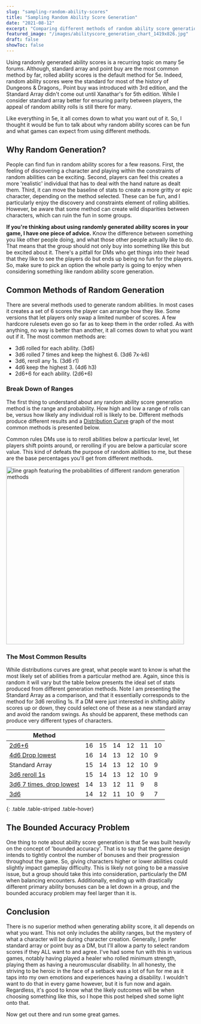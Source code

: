 ```yaml
---
slug: "sampling-random-ability-scores"
title: "Sampling Random Ability Score Generation"
date: "2021-08-12"
excerpt: "Comparing different methods of random ability score generation in your 5th edition game."
featured_image: "/images/abilityscore_generation_chart_1419x826.jpg"
draft: false
showToc: false
---
```


Using randomly generated ability scores is a recurring topic on many 5e forums. Although, standard array and point buy are the most common method by far, rolled ability scores is the default method for 5e. Indeed, random ability scores were the standard for most of the history of Dungeons & Dragons,. Point buy was introduced with 3rd edition, and the Standard Array didn't come out until Xanathar's for 5th edition. While I consider standard array better for ensuring parity between players, the appeal of random ability rolls is still there for many.

Like everything in 5e, it all comes down to what you want out of it.  So, I thought it would be fun to talk about why random ability scores can be fun and what games can expect from using different methods. 

## Why Random Generation?
People can find fun in random ability scores for a few reasons. First, the feeling of discovering a character and playing within the constraints of random abilities can be exciting.  Second, players can feel this creates a more 'realistic' individual that has to deal with the hand nature as dealt them. Third, it can move the baseline of stats to create a more gritty or epic character, depending on the method selected. These can be fun, and I particularly enjoy the discovery and constraints element of rolling abilities. However, be aware that some method can create wild disparities between characters, which can ruin the fun in some groups.

**If you're thinking about using randomly generated ability scores in your game, I have one piece of advice.** Know the difference between something you like other people doing, and what those other people actually like to do. That means that the group should not only buy into something like this but be excited about it. There's a pitfall for DMs who get things into their head that they like to see the players do but ends up being no fun for the players. So, make sure to pick an option the whole party is going to enjoy when considering something like random ability score generation.

## Common Methods of Random Generation

There are several methods used to generate random abilities.  In most cases it creates a set of 6 scores the player can arrange how they like. Some versions that let players only swap a limited number of scores. A few hardcore rulesets even go so far as to keep them in the order rolled. As with anything, no way is better than another, it all comes down to what you want out if it. The most common methods are:

* 3d6 rolled for each ability. (3d6)
* 3d6 rolled 7 times and keep the highest 6. (3d6 7x-k6)
* 3d6, reroll any 1s. (3d6 r1)
* 4d6 keep the highest 3. (4d6 h3)
* 2d6+6 for each ability. (2d6+6)

### Break Down of Ranges

The first thing to understand about any random ability score generation method is the range and probability. How high and low a range of rolls can be, versus how likely any individual roll is likely to be.  Different methods produce different results and a <a href="https://anydice.com/program/237f0" target="_blank">Distribution Curve</a> graph of the most common methods is presented below.

Common rules DMs use is to reroll abilities below a particular level, let players shift points around, or rerolling if you are below a particular score value. This kind of defeats the purpose of random abilities to me, but these are the base percentages you'll get from different methods.

<img src="/images/abilityscore_generation_chart_1419x826.jpg" alt="line graph featuring the probabilities of different random generation methods" width="475" height="475" />

### The Most Common Results

While distributions curves are great, what people want to know is what the most likely set of abilities from a particular method are.  Again, since this is random it will vary but the table below presents the ideal set of stats produced from different generation methods.  Note I am presenting the Standard Array as a comparison, and that it essentially corresponds to the method for 3d6 rerolling 1s.  If a DM were just interested in shifting ability scores up or down, they could select one of these as a new standard array and avoid the random swings.  As should be apparent, these methods can produce very different types of characters.

| Method         |    |    |    |    |    |    |
| -------------- | -- | -- | -- | -- | -- | -- |
| [2d6+6](https://anydice.com/program/237f7)        | 16 | 15 | 14 | 12 | 11 | 10 |
| [4d6 Drop lowest](https://anydice.com/program/237f6)   | 16 | 14 | 13 | 12 | 10 | 9  |
| Standard Array | 15 | 14 | 13 | 12 | 10 | 9  |
| [3d6 reroll 1s](https://anydice.com/program/237f4)  | 15 | 14 | 13 | 12 | 10 | 9  |
| [3d6 7 times, drop lowest](https://anydice.com/program/237f5)    | 14 | 13 | 12 | 11 | 9  | 8  |
| [3d6](https://anydice.com/program/237f3)           | 14 | 12 | 11 | 10 | 9  | 7  |
{: .table .table-striped .table-hover}

## The Bounded Accuracy Problem
One thing to note about ability score generation is that 5e was built heavily on the concept of 'bounded accuracy'. That is to say that the game design intends to tightly control the number of bonuses and their progression throughout the game.  So, giving characters higher or lower abilities could slightly impact gameplay difficulty. This is likely not going to be a massive issue, but a group should take this into consideration, particularly the DM when balancing encounters.  Additionally, ending up with drastically different primary ability bonuses can be a let down in a group, and the bounded accuracy problem may feel larger than it is.

## Conclusion
There is no superior method when generating ability score, it all depends on what you want.  This not only includes the ability ranges, but the mystery of what a character will be during character creation.  Generally, I prefer standard array or point buy as a DM, but I'll allow a party to select random scores if they ALL want to and agree.  I've had some fun with this in various games, notably having played a healer who rolled minimum strength, playing them as having a neuromuscular disability.  In all honesty, the striving to be heroic in the face of a setback was a lot of fun for me as it taps into my own emotions and experiences having a disability. I wouldn't want to do that in every game however, but it is fun now and again.  Regardless, it's good to know what the likely outcomes will be when choosing something like this, so I hope this post helped shed some light onto that.

Now get out there and run some great games.
